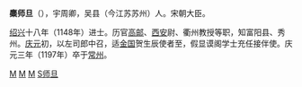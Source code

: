 '''麋师旦'''（{{bd|1131年||1197年|catIdx=M}}），宇周卿，吴县（今江苏苏州）人。宋朝大臣。

[[紹興_(南宋)|绍兴]]十八年（1148年）进士。历官[[高邮|高邮]]、[[西安|西安]]尉、衢州教授等职，知富阳县、秀州。[[慶元_(年號)|庆元]]初，以左司郎中召，适[[金国|金国]]贺生辰使者至，假显谟阁学士充任接伴使。庆元三年（1197年）卒于[[常州|常州]]。

[[Category:南宋官员|M]]
[[Category:紹興十八年戊辰科進士|M]]
[[Category:蘇州人|M]]
[[Category:麋姓|S师旦]]